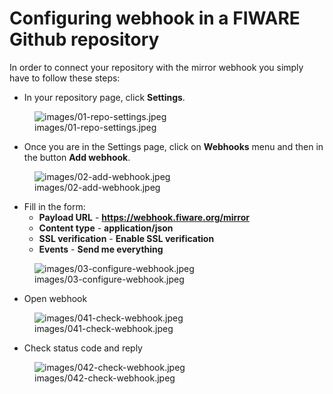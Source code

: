 = Configuring webhook in a FIWARE Github repository =

In order to connect your repository with the mirror webhook you simply have to follow these steps:

* In your repository page, click '''Settings'''.

[[File:images/01-repo-settings.jpeg]]


* Once you are in the Settings page, click on '''Webhooks''' menu and then in the button '''Add webhook'''.

[[File:images/02-add-webhook.jpeg]]


* Fill in the form:
** '''Payload URL'''  - '''https://webhook.fiware.org/mirror'''
** '''Content type''' - '''application/json'''
** '''SSL verification''' - '''Enable SSL verification'''
** '''Events''' - '''Send me everything'''

[[File:images/03-configure-webhook.jpeg]]


* Open webhook

[[File:images/041-check-webhook.jpeg]]


* Check status code and reply

[[File:images/042-check-webhook.jpeg]]
